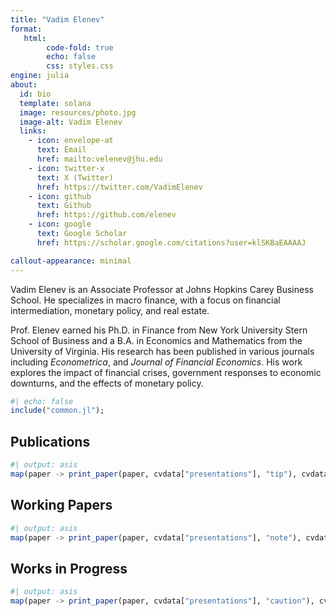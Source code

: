 ```yaml
---
title: "Vadim Elenev"
format:
   html:
        code-fold: true
        echo: false
        css: styles.css
engine: julia
about:
  id: bio
  template: solana
  image: resources/photo.jpg
  image-alt: Vadim Elenev
  links:
    - icon: envelope-at
      text: Email
      href: mailto:velenev@jhu.edu 
    - icon: twitter-x
      text: X (Twitter)
      href: https://twitter.com/VadimElenev
    - icon: github
      text: Github
      href: https://github.com/elenev
    - icon: google
      text: Google Scholar
      href: https://scholar.google.com/citations?user=klSKBaEAAAAJ      

callout-appearance: minimal
---
```


:::{#bio}

Vadim Elenev is an Associate Professor at Johns Hopkins Carey Business School. He specializes in macro finance, with a focus on financial intermediation, monetary policy, and real estate.

Prof. Elenev earned his Ph.D. in Finance from New York University Stern School of Business and a B.A. in Economics and Mathematics from the University of Virginia. His research has been published in various journals including _Econometrica_, and _Journal of Financial Economics_. His work explores the impact of financial crises, government responses to economic downturns, and the effects of monetary policy.

:::

```julia
#| echo: false
include("common.jl");
```


## Publications

```julia
#| output: asis
map(paper -> print_paper(paper, cvdata["presentations"], "tip"), cvdata["publications"]);
```

## Working Papers

```julia
#| output: asis
map(paper -> print_paper(paper, cvdata["presentations"], "note"), cvdata["working-papers"]);
```

## Works in Progress
```julia
#| output: asis
map(paper -> print_paper(paper, cvdata["presentations"], "caution"), cvdata["works-in-progress"]);
```